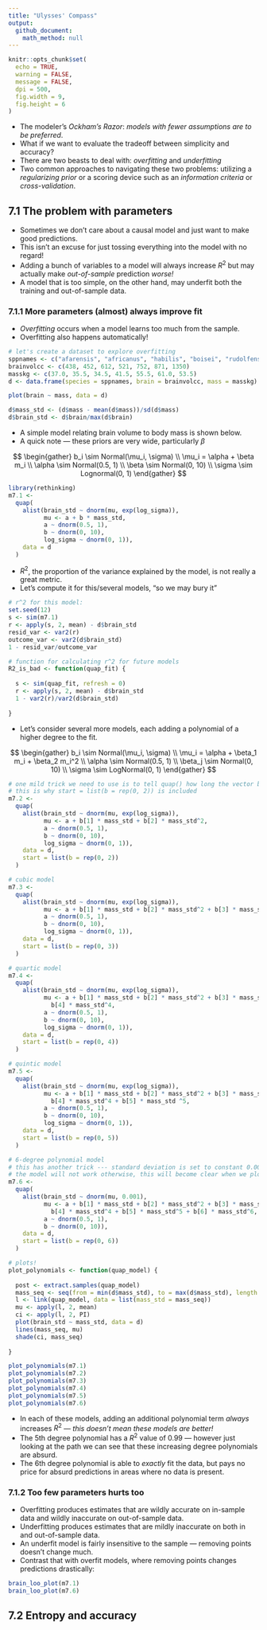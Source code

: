 ```yaml
---
title: "Ulysses' Compass"
output: 
  github_document:
    math_method: null
---
```


```r
knitr::opts_chunk$set(
  echo = TRUE,
  warning = FALSE,
  message = FALSE,
  dpi = 500,
  fig.width = 9,
  fig.height = 6
)
```

* The modeler's *Ockham's Razor*: *models with fewer assumptions are to be preferred*. 
* What if we want to evaluate the tradeoff between simplicity and accuracy?
* There are two beasts to deal with: *overfitting* and *underfitting*
* Two common approaches to navigating these two problems: utilizing a *regularizing prior* or a scoring device such as an *information criteria* or *cross-validation*. 

## 7.1 The problem with parameters

* Sometimes we don't care about a causal model and just want to make good predictions. 
* This isn't an excuse for just tossing everything into the model with no regard!
* Adding a bunch of variables to a model will always increase $R^2$ but may actually make *out-of-sample* prediction *worse!*
* A model that is too simple, on the other hand, may underfit both the training and out-of-sample data.

### 7.1.1 More parameters (almost) always improve fit

* *Overfitting* occurs when a model learns too much from the sample. 
* Overfitting also happens automatically!

```r
# let's create a dataset to explore overfitting
sppnames <- c("afarensis", "africanus", "habilis", "boisei", "rudolfensis", "ergaster", "sapiens")
brainvolcc <- c(438, 452, 612, 521, 752, 871, 1350)
masskg <- c(37.0, 35.5, 34.5, 41.5, 55.5, 61.0, 53.5)
d <- data.frame(species = sppnames, brain = brainvolcc, mass = masskg)

plot(brain ~ mass, data = d)
```

```r
d$mass_std <- (d$mass - mean(d$mass))/sd(d$mass)
d$brain_std <- d$brain/max(d$brain)
```

* A simple model relating brain volume to body mass is shown below.
* A quick note --- these priors are very wide, particularly $\beta$

$$
\begin{gather}
b_i \sim Normal(\mu_i, \sigma) \\
\mu_i = \alpha + \beta m_i \\
\alpha \sim Normal(0.5, 1) \\
\beta \sim Normal(0, 10) \\
\sigma \sim Lognormal(0, 1)
\end{gather}
$$

```r
library(rethinking)
m7.1 <-
  quap(
    alist(brain_std ~ dnorm(mu, exp(log_sigma)),
          mu <- a + b * mass_std,
          a ~ dnorm(0.5, 1),
          b ~ dnorm(0, 10),
          log_sigma ~ dnorm(0, 1)),
    data = d
  )
```

* $R^2$, the proportion of the variance explained by the model, is not really a great metric.
* Let's compute it for this/several models, "so we may bury it"

```r
# r^2 for this model:
set.seed(12)
s <- sim(m7.1)
r <- apply(s, 2, mean) - d$brain_std
resid_var <- var2(r)
outcome_var <- var2(d$brain_std)
1 - resid_var/outcome_var

# function for calculating r^2 for future models
R2_is_bad <- function(quap_fit) {
  
  s <- sim(quap_fit, refresh = 0)
  r <- apply(s, 2, mean) - d$brain_std
  1 - var2(r)/var2(d$brain_std)
  
}
```

* Let's consider several more models, each adding a polynomial of a higher degree to the fit.

$$
\begin{gather}
b_i \sim Normal(\mu_i, \sigma) \\
\mu_i = \alpha + \beta_1 m_i + \beta_2 m_i^2 \\
\alpha \sim Normal(0.5, 1) \\
\beta_j \sim Normal(0, 10) \\
\sigma \sim LogNormal(0, 1)
\end{gather}
$$

```r
# one mild trick we need to use is to tell quap() how long the vector b is
# this is why start = list(b = rep(0, 2)) is included
m7.2 <- 
  quap(
    alist(brain_std ~ dnorm(mu, exp(log_sigma)),
          mu <- a + b[1] * mass_std + b[2] * mass_std^2,
          a ~ dnorm(0.5, 1),
          b ~ dnorm(0, 10),
          log_sigma ~ dnorm(0, 1)),
    data = d,
    start = list(b = rep(0, 2))
  )

# cubic model
m7.3 <-
  quap(
    alist(brain_std ~ dnorm(mu, exp(log_sigma)),
          mu <- a + b[1] * mass_std + b[2] * mass_std^2 + b[3] * mass_std^3,
          a ~ dnorm(0.5, 1),
          b ~ dnorm(0, 10),
          log_sigma ~ dnorm(0, 1)),
    data = d,
    start = list(b = rep(0, 3))
  )

# quartic model
m7.4 <-
  quap(
    alist(brain_std ~ dnorm(mu, exp(log_sigma)),
          mu <- a + b[1] * mass_std + b[2] * mass_std^2 + b[3] * mass_std^3 + 
            b[4] * mass_std^4,
          a ~ dnorm(0.5, 1),
          b ~ dnorm(0, 10),
          log_sigma ~ dnorm(0, 1)),
    data = d,
    start = list(b = rep(0, 4))
  )

# quintic model
m7.5 <-
  quap(
    alist(brain_std ~ dnorm(mu, exp(log_sigma)),
          mu <- a + b[1] * mass_std + b[2] * mass_std^2 + b[3] * mass_std^3 + 
            b[4] * mass_std^4 + b[5] * mass_std ^5,
          a ~ dnorm(0.5, 1),
          b ~ dnorm(0, 10),
          log_sigma ~ dnorm(0, 1)),
    data = d,
    start = list(b = rep(0, 5))
  )

# 6-degree polynomial model
# this has another trick --- standard deviation is set to constant 0.001
# the model will not work otherwise, this will become clear when we plot
m7.6 <-
  quap(
    alist(brain_std ~ dnorm(mu, 0.001),
          mu <- a + b[1] * mass_std + b[2] * mass_std^2 + b[3] * mass_std^3 + 
            b[4] * mass_std^4 + b[5] * mass_std^5 + b[6] * mass_std^6,
          a ~ dnorm(0.5, 1),
          b ~ dnorm(0, 10)),
    data = d,
    start = list(b = rep(0, 6))
  )

# plots!
plot_polynomials <- function(quap_model) {
  
  post <- extract.samples(quap_model)
  mass_seq <- seq(from = min(d$mass_std), to = max(d$mass_std), length.out = 100)
  l <- link(quap_model, data = list(mass_std = mass_seq))
  mu <- apply(l, 2, mean)
  ci <- apply(l, 2, PI)
  plot(brain_std ~ mass_std, data = d)
  lines(mass_seq, mu)
  shade(ci, mass_seq)
  
}

plot_polynomials(m7.1)
plot_polynomials(m7.2)
plot_polynomials(m7.3)
plot_polynomials(m7.4)
plot_polynomials(m7.5)
plot_polynomials(m7.6)
```

* In each of these models, adding an additional polynomial term *always* increases $R^2$ --- *this doesn't mean these models are better!*
* The 5th degree polynomial has a $R^2$ value of 0.99 --- however just looking at the path we can see that these increasing degree polynomials are absurd. 
* The 6th degree polynomial is able to *exactly* fit the data, but pays no price for absurd predictions in areas where no data is present. 

### 7.1.2 Too few parameters hurts too

* Overfitting produces estimates that are wildly accurate on in-sample data and wildly inaccurate on out-of-sample data. 
* Underfitting produces estimates that are mildly inaccurate on both in and out-of-sample data.
* An underfit model is fairly insensitive to the sample --- removing points doesn't change much.
* Contrast that with overfit models, where removing points changes predictions drastically:

```r
brain_loo_plot(m7.1)
brain_loo_plot(m7.6)
```

## 7.2 Entropy and accuracy



